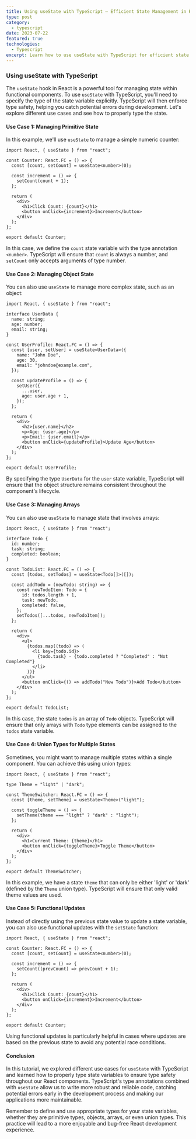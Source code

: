 ```yaml
---
title: Using useState with TypeScript — Efficient State Management in React
type: post
category:
  - typescript
date: 2023-07-22
featured: true
technologies:
  - Typescript
excerpt: Learn how to use useState with TypeScript for efficient state management in React, ensuring type safety and better code reliability.
---
```


### Using useState with TypeScript

The `useState` hook in React is a powerful tool for managing state within functional components. To use `useState` with TypeScript, you'll need to specify the type of the state variable explicitly. TypeScript will then enforce type safety, helping you catch potential errors during development. Let's explore different use cases and see how to properly type the state.

#### Use Case 1: Managing Primitive State

In this example, we'll use `useState` to manage a simple numeric counter:

```tsx
import React, { useState } from "react";

const Counter: React.FC = () => {
  const [count, setCount] = useState<number>(0);

  const increment = () => {
    setCount(count + 1);
  };

  return (
    <div>
      <h1>Click Count: {count}</h1>
      <button onClick={increment}>Increment</button>
    </div>
  );
};

export default Counter;
```

In this case, we define the `count` state variable with the type annotation `<number>`. TypeScript will ensure that `count` is always a number, and `setCount` only accepts arguments of type number.

#### Use Case 2: Managing Object State

You can also use `useState` to manage more complex state, such as an object:

```tsx
import React, { useState } from "react";

interface UserData {
  name: string;
  age: number;
  email: string;
}

const UserProfile: React.FC = () => {
  const [user, setUser] = useState<UserData>({
    name: "John Doe",
    age: 30,
    email: "johndoe@example.com",
  });

  const updateProfile = () => {
    setUser({
      ...user,
      age: user.age + 1,
    });
  };

  return (
    <div>
      <h2>{user.name}</h2>
      <p>Age: {user.age}</p>
      <p>Email: {user.email}</p>
      <button onClick={updateProfile}>Update Age</button>
    </div>
  );
};

export default UserProfile;
```

By specifying the type `UserData` for the `user` state variable, TypeScript will ensure that the object structure remains consistent throughout the component's lifecycle.

#### Use Case 3: Managing Arrays

You can also use `useState` to manage state that involves arrays:

```tsx
import React, { useState } from "react";

interface Todo {
  id: number;
  task: string;
  completed: boolean;
}

const TodoList: React.FC = () => {
  const [todos, setTodos] = useState<Todo[]>([]);

  const addTodo = (newTodo: string) => {
    const newTodoItem: Todo = {
      id: todos.length + 1,
      task: newTodo,
      completed: false,
    };
    setTodos([...todos, newTodoItem]);
  };

  return (
    <div>
      <ul>
        {todos.map((todo) => (
          <li key={todo.id}>
            {todo.task} - {todo.completed ? "Completed" : "Not Completed"}
          </li>
        ))}
      </ul>
      <button onClick={() => addTodo("New Todo")}>Add Todo</button>
    </div>
  );
};

export default TodoList;
```

In this case, the state `todos` is an array of `Todo` objects. TypeScript will ensure that only arrays with `Todo` type elements can be assigned to the `todos` state variable.

#### Use Case 4: Union Types for Multiple States

Sometimes, you might want to manage multiple states within a single component. You can achieve this using union types:

```tsx
import React, { useState } from "react";

type Theme = "light" | "dark";

const ThemeSwitcher: React.FC = () => {
  const [theme, setTheme] = useState<Theme>("light");

  const toggleTheme = () => {
    setTheme(theme === "light" ? "dark" : "light");
  };

  return (
    <div>
      <h1>Current Theme: {theme}</h1>
      <button onClick={toggleTheme}>Toggle Theme</button>
    </div>
  );
};

export default ThemeSwitcher;
```

In this example, we have a state `theme` that can only be either 'light' or 'dark' (defined by the `Theme` union type). TypeScript will ensure that only valid theme values are used.

#### Use Case 5: Functional Updates

Instead of directly using the previous state value to update a state variable, you can also use functional updates with the `setState` function:

```tsx
import React, { useState } from "react";

const Counter: React.FC = () => {
  const [count, setCount] = useState<number>(0);

  const increment = () => {
    setCount((prevCount) => prevCount + 1);
  };

  return (
    <div>
      <h1>Click Count: {count}</h1>
      <button onClick={increment}>Increment</button>
    </div>
  );
};

export default Counter;
```

Using functional updates is particularly helpful in cases where updates are based on the previous state to avoid any potential race conditions.

#### Conclusion

In this tutorial, we explored different use cases for `useState` with TypeScript and learned how to properly type state variables to ensure type safety throughout our React components. TypeScript's type annotations combined with `useState` allow us to write more robust and reliable code, catching potential errors early in the development process and making our applications more maintainable.

Remember to define and use appropriate types for your state variables, whether they are primitive types, objects, arrays, or even union types. This practice will lead to a more enjoyable and bug-free React development experience.
